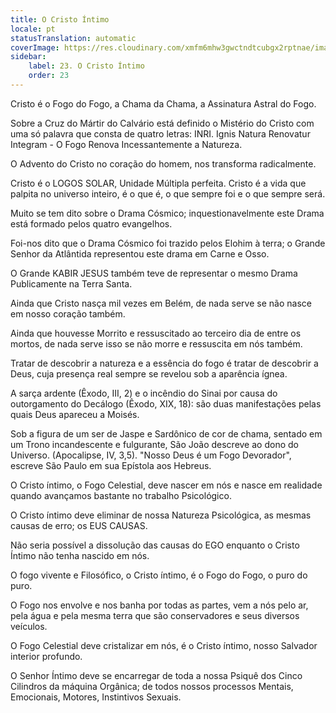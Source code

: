 ```yaml
---
title: O Cristo Íntimo
locale: pt
statusTranslation: automatic
coverImage: https://res.cloudinary.com/xmfm6mhw3gwctndtcubgx2rptnae/image/upload/v1741354419/small_cover_la_gran_rebelion_28716e29d2.webp
sidebar:
    label: 23. O Cristo Íntimo
    order: 23
---
```

Cristo é o Fogo do Fogo, a Chama da Chama, a Assinatura Astral do Fogo.

Sobre a Cruz do Mártir do Calvário está definido o Mistério do Cristo com uma só palavra que consta de quatro letras: INRI. Ignis Natura Renovatur Integram - O Fogo Renova Incessantemente a Natureza.

O Advento do Cristo no coração do homem, nos transforma radicalmente.

Cristo é o LOGOS SOLAR, Unidade Múltipla perfeita. Cristo é a vida que palpita no universo inteiro, é o que é, o que sempre foi e o que sempre será.

Muito se tem dito sobre o Drama Cósmico; inquestionavelmente este Drama está formado pelos quatro evangelhos.

Foi-nos dito que o Drama Cósmico foi trazido pelos Elohim à terra; o Grande Senhor da Atlântida representou este drama em Carne e Osso.

O Grande KABIR JESUS também teve de representar o mesmo Drama Publicamente na Terra Santa.

Ainda que Cristo nasça mil vezes em Belém, de nada serve se não nasce em nosso coração também.

Ainda que houvesse Morrito e ressuscitado ao terceiro dia de entre os mortos, de nada serve isso se não morre e ressuscita em nós também.

Tratar de descobrir a natureza e a essência do fogo é tratar de descobrir a Deus, cuja presença real sempre se revelou sob a aparência ígnea.

A sarça ardente (Êxodo, III, 2) e o incêndio do Sinai por causa do outorgamento do Decálogo (Êxodo, XIX, 18): são duas manifestações pelas quais Deus apareceu a Moisés.

Sob a figura de um ser de Jaspe e Sardônico de cor de chama, sentado em um Trono incandescente e fulgurante, São João descreve ao dono do Universo. (Apocalipse, IV, 3,5). "Nosso Deus é um Fogo Devorador", escreve São Paulo em sua Epístola aos Hebreus.

O Cristo íntimo, o Fogo Celestial, deve nascer em nós e nasce em realidade quando avançamos bastante no trabalho Psicológico.

O Cristo íntimo deve eliminar de nossa Natureza Psicológica, as mesmas causas de erro; os EUS CAUSAS.

Não seria possível a dissolução das causas do EGO enquanto o Cristo Íntimo não tenha nascido em nós.

O fogo vivente e Filosófico, o Cristo íntimo, é o Fogo do Fogo, o puro do puro.

O Fogo nos envolve e nos banha por todas as partes, vem a nós pelo ar, pela água e pela mesma terra que são conservadores e seus diversos veículos.

O Fogo Celestial deve cristalizar em nós, é o Cristo íntimo, nosso Salvador interior profundo.

O Senhor Íntimo deve se encarregar de toda a nossa Psiquê dos Cinco Cilindros da máquina Orgânica; de todos nossos processos Mentais, Emocionais, Motores, Instintivos Sexuais.


